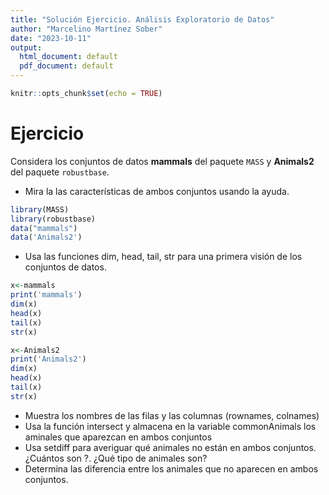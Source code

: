 ```yaml
---
title: "Solución Ejercicio. Análisis Exploratorio de Datos"
author: "Marcelino Martínez Sober"
date: "2023-10-11"
output:
  html_document: default
  pdf_document: default
---
```


```r
knitr::opts_chunk$set(echo = TRUE)
```

# Ejercicio

Considera los conjuntos de datos **mammals** del paquete `MASS` y **Animals2** del paquete `robustbase`.

+ Mira la las características de ambos conjuntos usando la ayuda.

```r
library(MASS)
library(robustbase)
data("mammals")
data('Animals2')
```

+ Usa las funciones dim, head, tail, str para una primera visión de los conjuntos de datos.

```r
x<-mammals
print('mammals')
dim(x)
head(x)
tail(x)
str(x)

x<-Animals2
print('Animals2')
dim(x)
head(x)
tail(x)
str(x)

```

+ Muestra los nombres de las filas y las columnas (rownames, colnames)
+ Usa la función intersect y almacena en la variable commonAnimals los aminales que aparezcan en ambos conjuntos
+ Usa setdiff para averiguar qué animales no están en ambos conjuntos. ¿Cuántos son ?. ¿Qué tipo de animales son?
+ Determina las diferencia entre los animales que no aparecen en ambos conjuntos.

